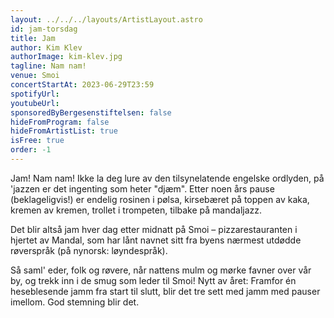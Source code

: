 ```yaml
---
layout: ../../../layouts/ArtistLayout.astro
id: jam-torsdag
title: Jam
author: Kim Klev
authorImage: kim-klev.jpg
tagline: Nam nam!
venue: Smoi
concertStartAt: 2023-06-29T23:59
spotifyUrl:
youtubeUrl:
sponsoredByBergesenstiftelsen: false
hideFromProgram: false
hideFromArtistList: true
isFree: true
order: -1
---
```


Jam! Nam nam! Ikke la deg lure av den tilsynelatende engelske ordlyden, på 'jazzen er det ingenting som heter "djæm". Etter noen års pause (beklageligvis!) er endelig rosinen i pølsa, kirsebæret på toppen av kaka, kremen av kremen, trollet i trompeten, tilbake på mandaljazz.

Det blir altså jam hver dag etter midnatt på Smoi – pizzarestauranten i hjertet av Mandal, som har lånt navnet sitt fra byens nærmest utdødde røverspråk (på nynorsk: løyndespråk).

Så saml' eder, folk og røvere, når nattens mulm og mørke favner over vår by, og trekk inn i de smug som leder til Smoi! Nytt av året: Framfor én heseblesende jamm fra start til slutt, blir det tre sett med jamm med pauser imellom. God stemning blir det.
